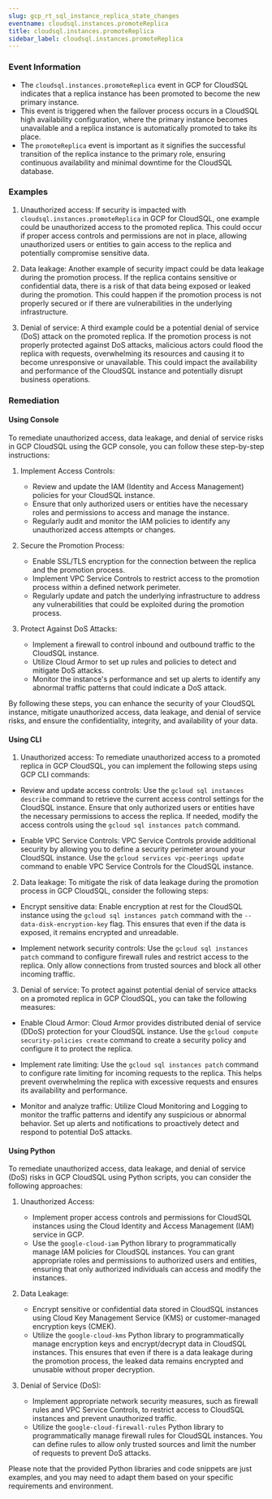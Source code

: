 ```yaml
--- 
slug: gcp_rt_sql_instance_replica_state_changes
eventname: cloudsql.instances.promoteReplica
title: cloudsql.instances.promoteReplica
sidebar_label: cloudsql.instances.promoteReplica
---
```

                       
### Event Information

- The `cloudsql.instances.promoteReplica` event in GCP for CloudSQL indicates that a replica instance has been promoted to become the new primary instance.
- This event is triggered when the failover process occurs in a CloudSQL high availability configuration, where the primary instance becomes unavailable and a replica instance is automatically promoted to take its place.
- The `promoteReplica` event is important as it signifies the successful transition of the replica instance to the primary role, ensuring continuous availability and minimal downtime for the CloudSQL database.


### Examples

1. Unauthorized access: If security is impacted with `cloudsql.instances.promoteReplica` in GCP for CloudSQL, one example could be unauthorized access to the promoted replica. This could occur if proper access controls and permissions are not in place, allowing unauthorized users or entities to gain access to the replica and potentially compromise sensitive data.

2. Data leakage: Another example of security impact could be data leakage during the promotion process. If the replica contains sensitive or confidential data, there is a risk of that data being exposed or leaked during the promotion. This could happen if the promotion process is not properly secured or if there are vulnerabilities in the underlying infrastructure.

3. Denial of service: A third example could be a potential denial of service (DoS) attack on the promoted replica. If the promotion process is not properly protected against DoS attacks, malicious actors could flood the replica with requests, overwhelming its resources and causing it to become unresponsive or unavailable. This could impact the availability and performance of the CloudSQL instance and potentially disrupt business operations.

### Remediation

#### Using Console

To remediate unauthorized access, data leakage, and denial of service risks in GCP CloudSQL using the GCP console, you can follow these step-by-step instructions:

1. Implement Access Controls:
   - Review and update the IAM (Identity and Access Management) policies for your CloudSQL instance.
   - Ensure that only authorized users or entities have the necessary roles and permissions to access and manage the instance.
   - Regularly audit and monitor the IAM policies to identify any unauthorized access attempts or changes.

2. Secure the Promotion Process:
   - Enable SSL/TLS encryption for the connection between the replica and the promotion process.
   - Implement VPC Service Controls to restrict access to the promotion process within a defined network perimeter.
   - Regularly update and patch the underlying infrastructure to address any vulnerabilities that could be exploited during the promotion process.

3. Protect Against DoS Attacks:
   - Implement a firewall to control inbound and outbound traffic to the CloudSQL instance.
   - Utilize Cloud Armor to set up rules and policies to detect and mitigate DoS attacks.
   - Monitor the instance's performance and set up alerts to identify any abnormal traffic patterns that could indicate a DoS attack.

By following these steps, you can enhance the security of your CloudSQL instance, mitigate unauthorized access, data leakage, and denial of service risks, and ensure the confidentiality, integrity, and availability of your data.

#### Using CLI

1. Unauthorized access: To remediate unauthorized access to a promoted replica in GCP CloudSQL, you can implement the following steps using GCP CLI commands:

- Review and update access controls: Use the `gcloud sql instances describe` command to retrieve the current access control settings for the CloudSQL instance. Ensure that only authorized users or entities have the necessary permissions to access the replica. If needed, modify the access controls using the `gcloud sql instances patch` command.

- Enable VPC Service Controls: VPC Service Controls provide additional security by allowing you to define a security perimeter around your CloudSQL instance. Use the `gcloud services vpc-peerings update` command to enable VPC Service Controls for the CloudSQL instance.

2. Data leakage: To mitigate the risk of data leakage during the promotion process in GCP CloudSQL, consider the following steps:

- Encrypt sensitive data: Enable encryption at rest for the CloudSQL instance using the `gcloud sql instances patch` command with the `--data-disk-encryption-key` flag. This ensures that even if the data is exposed, it remains encrypted and unreadable.

- Implement network security controls: Use the `gcloud sql instances patch` command to configure firewall rules and restrict access to the replica. Only allow connections from trusted sources and block all other incoming traffic.

3. Denial of service: To protect against potential denial of service attacks on a promoted replica in GCP CloudSQL, you can take the following measures:

- Enable Cloud Armor: Cloud Armor provides distributed denial of service (DDoS) protection for your CloudSQL instance. Use the `gcloud compute security-policies create` command to create a security policy and configure it to protect the replica.

- Implement rate limiting: Use the `gcloud sql instances patch` command to configure rate limiting for incoming requests to the replica. This helps prevent overwhelming the replica with excessive requests and ensures its availability and performance.

- Monitor and analyze traffic: Utilize Cloud Monitoring and Logging to monitor the traffic patterns and identify any suspicious or abnormal behavior. Set up alerts and notifications to proactively detect and respond to potential DoS attacks.

#### Using Python

To remediate unauthorized access, data leakage, and denial of service (DoS) risks in GCP CloudSQL using Python scripts, you can consider the following approaches:

1. Unauthorized Access:
   - Implement proper access controls and permissions for CloudSQL instances using the Cloud Identity and Access Management (IAM) service in GCP.
   - Use the `google-cloud-iam` Python library to programmatically manage IAM policies for CloudSQL instances. You can grant appropriate roles and permissions to authorized users and entities, ensuring that only authorized individuals can access and modify the instances.

2. Data Leakage:
   - Encrypt sensitive or confidential data stored in CloudSQL instances using Cloud Key Management Service (KMS) or customer-managed encryption keys (CMEK).
   - Utilize the `google-cloud-kms` Python library to programmatically manage encryption keys and encrypt/decrypt data in CloudSQL instances. This ensures that even if there is a data leakage during the promotion process, the leaked data remains encrypted and unusable without proper decryption.

3. Denial of Service (DoS):
   - Implement appropriate network security measures, such as firewall rules and VPC Service Controls, to restrict access to CloudSQL instances and prevent unauthorized traffic.
   - Utilize the `google-cloud-firewall-rules` Python library to programmatically manage firewall rules for CloudSQL instances. You can define rules to allow only trusted sources and limit the number of requests to prevent DoS attacks.

Please note that the provided Python libraries and code snippets are just examples, and you may need to adapt them based on your specific requirements and environment.


 